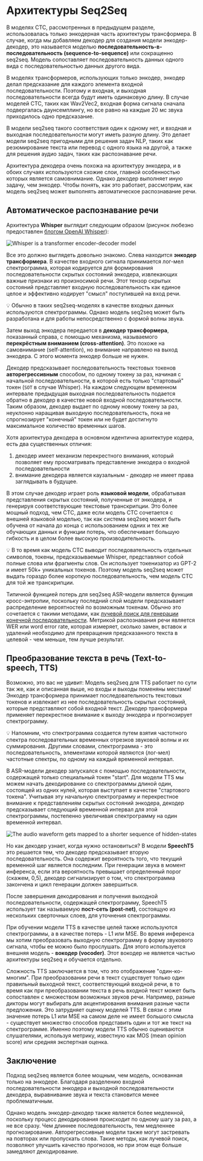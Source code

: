 # Архитектуры Seq2Seq

В моделях CTC, рассмотренных в предыдущем разделе, использовалась только энкодерная часть архитектуры трансформера. В случае, когда мы добавляем декодер для создания модели энкодер-декодер, это называется моделью **последовательность-в-последовательность (sequence-to-sequence)** или
сокращенно seq2seq. Модель сопоставляет последовательность данных одного вида с последовательностью данных другого вида.

В моделях трансформеров, использующих только энкодер, энкодер делал предсказание для каждого элемента входной последовательности. Поэтому и входная, и выходная последовательности всегда будут иметь одинаковую длину. В случае моделей CTC, таких как Wav2Vec2, входная форма сигнала сначала
подвергалась даунсемплингу, но все равно на каждые 20 мс звука приходилось одно предсказание.

В модели seq2seq такого соответствия один к одному нет, и входная и выходная последовательности могут иметь разную длину. Это делает модели seq2seq пригодными для решения задач NLP, таких как резюмирование текста или перевод с одного языка на другой, а также для решения аудио задач, таких
как распознавание речи.

Архитектура декодера очень похожа на архитектуру энкодера, и в обоих случаях используются схожие слои, главной особенностью которых является самовнимание. Однако декодер выполняет иную задачу, чем энкодер. Чтобы понять, как это работает, рассмотрим, как модель seq2seq может выполнять
автоматическое распознавание речи.

## Автоматическое распознавание речи

Архитектура **Whisper** выглядит следующим образом (рисунок любезно предоставлен [блогом OpenAI Whisper](https://openai.com/blog/whisper/)):

<div class="flex justify-center">
    <img src="https://huggingface.co/blog/assets/111_fine_tune_whisper/whisper_architecture.svg" alt="Whisper is a transformer encoder-decoder model">
</div>

Все это должно выглядеть довольно знакомо. Слева находится **энкодер трансформера**. В качестве входного сигнала принимается лог-мел спектрограмма, которая кодируется для формирования последовательности скрытых состояний энкодера, извлекающих важные признаки из произносимой речи.
Этот тензор скрытых состояний представляет входную последовательность как единое целое и эффективно кодирует "смысл" поступившей на вход речи.

<Tip>
💡 Обычно в таких seq2seq-моделях в качестве входных данных используются спектрограммы. Однако модель seq2seq может быть разработана и для работы непосредственно с формой волны звука.
</Tip>

Затем выход энкодера передается в **декодер трансформера**, показанный справа, с помощью механизма, называемого **перекрёстным вниманием (cross-attention)**. Это похоже на самовнимание (self-attention), но внимание направлено на выход энкодера. С этого момента энкодер больше не нужен.

Декодер предсказывает последовательность текстовых токенов **авторегрессивным** способом, по одному токену за раз, начиная с начальной последовательности, в которой есть только "стартовый" токен (`SOT` в случае Whisper). На каждом следующем временном интервале предыдущая выходная
последовательность подается обратно в декодер в качестве новой входной последовательности. Таким образом, декодер выдает по одному новому токену за раз, неуклонно наращивая выходную последовательность, пока не спрогнозирует "конечный" токен или не будет достигнуто максимальное количество
временных шагов.

Хотя архитектура декодера в основном идентична архитектуре кодера, есть два существенных отличия:

1. декодер имеет механизм перекрестного внимания, который позволяет ему просматривать представление энкодера о входной последовательности
2. внимание декодера является каузальным - декодер не имеет права заглядывать в будущее.

В этом случае декодер играет роль **языковой модели**, обрабатывая представления скрытых состояний, полученные от энкодера, и генерируя соответствующие текстовые транскрипции. Это более мощный подход, чем CTC, даже если модель CTC сочетается с внешней языковой моделью, так как система
seq2seq может быть обучена от начала до конца с использованием одних и тех же обучающих данных и функции потерь, что обеспечивает большую гибкость и в целом более высокую производительность.

<Tip>
💡 В то время как модель CTC выводит последовательность отдельных символов, токены, предсказываемые Whisper, представляют собой полные слова или фрагменты слов. Он использует токенизатор из GPT-2 и имеет 50k+ уникальных токенов. Поэтому модель seq2seq может выдать гораздо более короткую
последовательность, чем модель CTC для той же транскрипции.
</Tip>

Типичной функцией потерь для seq2seq ASR-модели является функция кросс-энтропии, поскольку последний слой модели предсказывает распределение вероятностей по возможным токенам. Обычно это сочетается с такими методами, как [лучевой поиск для генерации конечной последовательности](https://huggingface.co/blog/how-to-generate). Метрикой распознавания речи является WER или word error rate, которая измеряет, сколько замен, вставок и удалений необходимо для превращения предсказанного текста в целевой - чем меньше, тем лучше результат.

## Преобразование текста в речь (Text-to-speech, TTS)

Возможно, это вас не удивит: Модель seq2seq для TTS работает по сути так же, как и описанная выше, но входы и выходы поменяны местами! Энкодер трансформера принимает последовательность текстовых токенов и извлекает из нее последовательность скрытых состояний, которые представляют собой
входной текст. Декодер трансформера применяет перекрестное внимание к выходу энкодера и прогнозирует спектрограмму.

<Tip>
💡 Напомним, что спектрограмма создается путем взятия частотного спектра последовательных временных отрезков звуковой волны и их суммирования. Другими словами, спектрограмма - это последовательность, элементами которой являются (лог-мел) частотные спектры, по одному на каждый временной
интервал.
</Tip>

В ASR-модели декодер запускался с помощью последовательности, содержащей только специальный токен "start". Для модели TTS мы можем начать декодирование со спектрограммы длиной один, состоящей из одних нулей, которая выступает в качестве "стартового токена". Учитывая эту начальную
спектрограмму и перекрестное внимание к представлениям скрытых состояний энкодера, декодер предсказывает следующий временной интервал для этой спектрограммы, постепенно увеличивая спектрограмму на один временной интервал.

<div class="flex justify-center">
    <img src="https://huggingface.co/datasets/huggingface-course/audio-course-images/resolve/main/speecht5_decoding.png" alt="The audio waveform gets mapped to a shorter sequence of hidden-states">
</div>

Но как декодер узнает, когда нужно остановиться? В модели **SpeechT5** это решается тем, что декодер предсказывает вторую последовательность. Она содержит вероятность того, что текущий временной шаг является последним. При генерации звука в момент инференса, если эта вероятность превышает
определенный порог (скажем, 0,5), декодер сигнализирует о том, что спектрограмма закончена и цикл генерации должен завершиться.

После завершения декодирования и получения выходной последовательности, содержащей спектрограмму, SpeechT5 использует так называемую **пост-сеть (post-net)**, состоящую из нескольких сверточных слоев, для уточнения спектрограммы.

При обучении модели TTS в качестве целей также используются спектрограммы, а в качестве потерь - L1 или MSE. Во время инференса мы хотим преобразовать выходную спектрограмму в форму звукового сигнала, чтобы ее можно было прослушать. Для этого используется внешняя модель - **вокодер
(vocoder)**. Этот вокодер не является частью архитектуры seq2seq и обучается отдельно.

Сложность TTS заключается в том, что это отображение "один-ко-многим". При преобразовании речи в текст существует только один правильный выходной текст, соответствующий входной речи, в то время как при преобразовании текста в речь входной текст может быть сопоставлен с множеством возможных
звуков речи. Например, разные дикторы могут выбирать для акцентирования внимания разные части предложения. Это затрудняет оценку моделей TTS. В связи с этим значение потерь L1 или MSE на самом деле не имеет большого смысла - существует множество способов представить один и тот же текст на
спектрограмме. Именно поэтому модели TTS обычно оцениваются слушателями, используя метрику, известную как MOS (mean opinion score) или cредняя экспертная оценка.

## Заключение

Подход seq2seq является более мощным, чем модель, основанная только на энкодере. Благодаря разделению входной последовательности энкодера и выходной последовательности декодера, выравнивание звука и текста становится менее проблематичным. <!-- Модель учится выполнять это выравнивание с
помощью механизма внимания. -->

Однако модель энкодер-декодер также является более медленной, поскольку процесс декодирования происходит по одному шагу за раз, а не все сразу. Чем длиннее последовательность, тем медленнее прогнозирование. Авторегрессивные модели также могут застревать на повторах или пропускать слова.
Такие методы, как лучевой поиск, позволяют улучшить качество прогнозов, но при этом еще больше замедляют декодирование.
